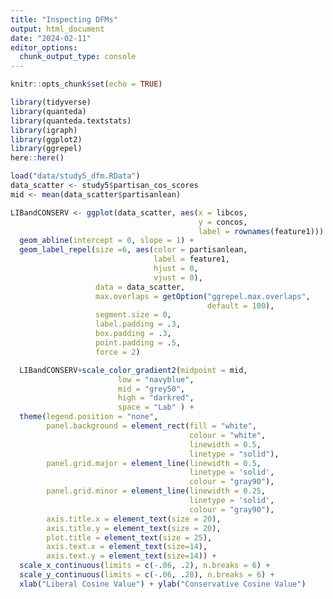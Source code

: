 ```yaml
---
title: "Inspecting DFMs"
output: html_document
date: "2024-02-11"
editor_options: 
  chunk_output_type: console
---
```


```r
knitr::opts_chunk$set(echo = TRUE)
```

```r
library(tidyverse)
library(quanteda)
library(quanteda.textstats)
library(igraph)
library(ggplot2)
library(ggrepel)
here::here()
```

```r
load("data/study5_dfm.RData")
data_scatter <- study5$partisan_cos_scores
mid <- mean(data_scatter$partisanlean)
```

```r
LIBandCONSERV <- ggplot(data_scatter, aes(x = libcos, 
                                          y = concos, 
                                          label = rownames(feature1))) + 
  geom_abline(intercept = 0, slope = 1) + 
  geom_label_repel(size =6, aes(color = partisanlean, 
                                label = feature1, 
                                hjust = 0,
                                vjust = 0), 
                   data = data_scatter, 
                   max.overlaps = getOption("ggrepel.max.overlaps", 
                                            default = 100), 
                   segment.size = 0, 
                   label.padding = .3, 
                   box.padding = .3, 
                   point.padding = .5, 
                   force = 2)

  LIBandCONSERV+scale_color_gradient2(midpoint = mid, 
                        low = "navyblue", 
                        mid = "grey50", 
                        high = "darkred", 
                        space = "Lab" ) +
  theme(legend.position = "none", 
        panel.background = element_rect(fill = "white",
                                        colour = "white", 
                                        linewidth = 0.5, 
                                        linetype = "solid"),
        panel.grid.major = element_line(linewidth = 0.5, 
                                        linetype = 'solid',
                                        colour = "gray90"), 
        panel.grid.minor = element_line(linewidth = 0.25, 
                                        linetype = 'solid', 
                                        colour = "gray90"),
        axis.title.x = element_text(size = 20), 
        axis.title.y = element_text(size = 20),
        plot.title = element_text(size = 25),
        axis.text.x = element_text(size=14),
        axis.text.y = element_text(size=14)) + 
  scale_x_continuous(limits = c(-.06, .2), n.breaks = 6) + 
  scale_y_continuous(limits = c(-.06, .28), n.breaks = 6) +
  xlab("Liberal Cosine Value") + ylab("Conservative Cosine Value")
```











